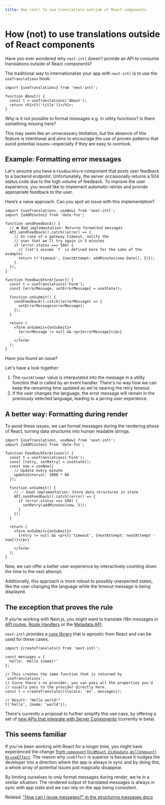 ```yaml
---
title: How (not) to use translations outside of React components
---
```


# How (not) to use translations outside of React components

Have you ever wondered why `next-intl` doesn’t provide an API to consume translations outside of React components?

The traditional way to internationalize your app with `next-intl` is to use the `useTranslations` hook:

```tsx
import {useTranslations} from 'next-intl';

function About() {
  const t = useTranslations('About');
  return <h1>{t('title')}</h1>;
}
```

Why is it not possible to format messages e.g. in utility functions? Is there something missing here?

This may seem like an unnecessary limitation, but the absence of this feature is intentional and aims to encourage the use of proven patterns that avoid potential issues—especially if they are easy to overlook.

## Example: Formatting error messages

Let's assume you have a `FeedbackForm` component that posts user feedback to a backend endpoint. Unfortunately, the server occasionally returns a 504 status code due to the high volume of feedback. To improve the user experience, you would like to implement automatic retries and provide appropriate feedback to the user.

Here’s a naive approach. Can you spot an issue with this implementation?

```tsx
import {useTranslations, useNow} from 'next-intl';
import {addMinutes} from 'date-fns';

function sendFeedback() {
  // ❌ Bad implementation: Returns formatted messages
  API.sendFeedback().catch((error) => {
    // In case of a gateway timeout, notify the
    // user that we'll try again in 5 minutes
    if (error.status === 504) {
      // (let's assume `t` is defined here for the sake of the example)
      return t('timeout', {nextAttempt: addMinutes(new Date(), 5)});
    }
  });
}

function FeedbackForm({user}) {
  const t = useTranslations('Form');
  const [errorMessage, setErrorMessage] = useState();

  function onSubmit() {
    sendFeedback().catch((errorMessage) => {
      setErrorMessage(errorMessage);
    });
  }

  return (
    <form onSubmit={onSubmit}>
      {errorMessage != null && <p>{errorMessage}</p>}
      ...
    </form>
  );
}
```

Have you found an issue?

Let's have a look together:

1. The `nextAttempt` value is interpolated into the message in a utility function that is called by an event handler. There's no way how we can keep the remaining time updated as we're nearing the retry timeout.
2. If the user changes the language, the error message will remain in the previously selected language, leading to a jarring user experience.

## A better way: Formatting during render

To avoid these issues, we can format messages during the rendering phase of React, turning data structures into human readable strings.

```tsx
import {useTranslations, useNow} from 'next-intl';
import {addMinutes} from 'date-fns';

function FeedbackForm({user}) {
  const t = useTranslations('Form');
  const [retry, setRetry] = useState();
  const now = useNow({
    // Update every minute
    updateInterval: 1000 * 60
  });

  function onSubmit() {
    // ✅ Good implementation: Store data structures in state
    API.sendFeedback().catch((error) => {
      if (error.status === 504) {
        setRetry(addMinutes(now, 5));
      }
    });
  }

  return (
    <form onSubmit={onSubmit}>
      {retry != null && <p>{t('timeout', {nextAttempt: nextAttempt - now})}</p>}
      ...
    </form>
  );
}
```

Now, we can offer a better user experience by interactively counting down the time to the next attempt.

Additionally, this approach is more robust to possibly unexpected states, like the user changing the language while the timeout message is being displayed.

## The exception that proves the rule

If you’re working with Next.js, you might want to translate i18n messages in [API routes](https://nextjs.org/docs/pages/building-your-application/routing/api-routes), [Route Handlers](https://nextjs.org/docs/app/building-your-application/routing/router-handlers) or the [Metadata API](https://nextjs.org/docs/app/api-reference/file-conventions/metadata).

`next-intl` provides a [core library](/docs/environments/core-library) that is agnostic from React and can be used for these cases.

```tsx
import {createTranslator} from 'next-intl';

const messages = {
  hello: 'Hello {name}!'
};

// This creates the same function that is returned by `useTranslations`.
// Since there's no provider, you can pass all the properties you'd
// usually pass to the provider directly here.
const t = createTranslator({locale: 'en', messages});

// Result: "Hello world!"
t('hello', {name: 'world'});
```

There's currently a proposal to further simplify this use case, by offering a set of [new APIs that integrate with Server Components](/docs/environments/metadata-route-handlers) (currently in beta).

## This seems familiar

If you’ve been working with React for a longer time, you might have experienced the change [from `component{DidMount,DidUpdate,WillUnmount}` to `useEffect`](https://legacy.reactjs.org/docs/hooks-effect.html#explanation-why-effects-run-on-each-update). The reason why `useEffect` is superior is because it nudges the developer into a direction where the app is always in sync and by doing this, a whole array of potential issues just magically disappear.

By limiting ourselves to only format messages during render, we're in a similar situation: The rendered output of translated messages is always in sync with app state and we can rely on the app being consistent.

Related: ["How can I reuse messages?" in the structuring messages docs](/docs/usage/messages#structuring-messages)
